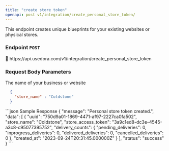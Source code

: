 ```yaml
---
title: "create store token"
openapi: post v1/integration/create_personal_store_token/
---
```

This endpoint creates unique blueprints for your existing websites or physical stores.

### Endpoint    `POST`

<Tip>
 🔗 https://api.usedora.com/v1/integration/create_personal_store_token
</Tip>

### Request Body Parameters
<ResponseField name="store_name" type="string">
  The name of your business or website
</ResponseField>

```json Sample Request
  {
    "store_name" : "Coldstone"
  }
```

<CodeGroup>
```json Sample Response
  {
    "message": "Personal store token created.",
    "data": [
        {
            "uuid": "750d9a01-1869-4471-af97-2227ca0fa502",
            "store_name": "Coldstone",
            "store_access_token": "3a9c1ed8-dc3e-4545-a3c8-c95077395752",
            "delivery_counts": {
                "pending_deliveries": 0,
                "inprogress_deliveries": 0,
                "delivered_deliveries": 0,
                "cancelled_deliveries": 0
            },
            "created_at": "2023-09-24T20:31:45.000000Z"
        }
    ],
    "status": "success"
}
```
</CodeGroup>
